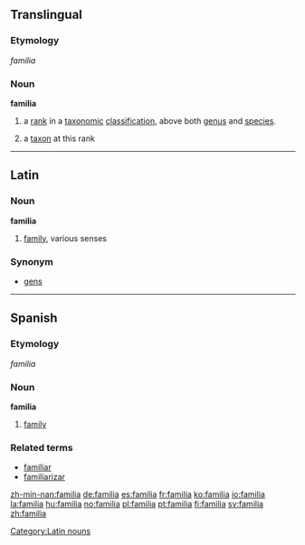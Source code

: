 ==Translingual==
===Etymology===
{{L.}} ''familia''

=== Noun ===
'''familia'''
#{{botany}} a [[rank]] in a [[taxonomic]] [[classification]], above both [[genus]] and [[species]].
#{{botany}} a [[taxon]] at this rank

----

==Latin==
===Noun===
'''familia''' {{f}}
#[[family]], various senses

===Synonym===
*[[gens]]

----

==Spanish==
===Etymology===
{{L.}} ''familia''

===Noun===
'''familia''' {{f}}

# [[family]]

===Related terms===
*[[familiar]]
*[[familiarizar]]

[[Category:Latin nouns]]

[[zh-min-nan:familia]]
[[de:familia]]
[[es:familia]]
[[fr:familia]]
[[ko:familia]]
[[io:familia]]
[[la:familia]]
[[hu:familia]]
[[no:familia]]
[[pl:familia]]
[[pt:familia]]
[[fi:familia]]
[[sv:familia]]
[[zh:familia]]